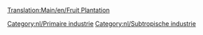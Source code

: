 [[Translation:Main/en/Fruit Plantation]]
{{nl/Industrieën|image=Fruitplantation.png
|name=Boomgaard
|climates=[[Main/en/Klimaat/Nl#Subtropisch|Subtropisch]].
|accepts=Niets
|produces=[[Main/nl/Fruit|Fruit]].
|notes=Niet aanwezig in andere [[Main/nl/Klimaat|klimaten]].
}}

{{nl/Navbox Industrieën}}
[[Category:nl/Primaire industrie]]
[[Category:nl/Subtropische industrie]]
